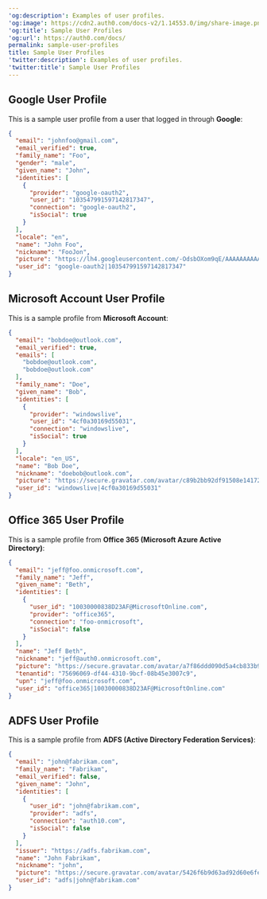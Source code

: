---
'og:description': Examples of user profiles.
'og:image': https://cdn2.auth0.com/docs-v2/1.14553.0/img/share-image.png
'og:title': Sample User Profiles
'og:url': https://auth0.com/docs/
permalink: sample-user-profiles
title: Sample User Profiles
'twitter:description': Examples of user profiles.
'twitter:title': Sample User Profiles
---
## Google User Profile

This is a sample user profile from a user that logged in through **Google**:

```json lines
{
  "email": "johnfoo@gmail.com",
  "email_verified": true,
  "family_name": "Foo",
  "gender": "male",
  "given_name": "John",
  "identities": [
    {
      "provider": "google-oauth2",
      "user_id": "103547991597142817347",
      "connection": "google-oauth2",
      "isSocial": true
    }
  ],
  "locale": "en",
  "name": "John Foo",
  "nickname": "FooJon",
  "picture": "https://lh4.googleusercontent.com/-OdsbOXom9qE/AAAAAAAAAAI/AAAAAAAAADU/_j8SzYTOJ4I/photo.jpg",
  "user_id": "google-oauth2|103547991597142817347"
}
```






## Microsoft Account User Profile

This is a sample profile from **Microsoft Account**:

```json lines
{
  "email": "bobdoe@outlook.com",
  "email_verified": true,
  "emails": [
    "bobdoe@outlook.com",
    "bobdoe@outlook.com"
  ],
  "family_name": "Doe",
  "given_name": "Bob",
  "identities": [
    {
      "provider": "windowslive",
      "user_id": "4cf0a30169d55031",
      "connection": "windowslive",
      "isSocial": true
    }
  ],
  "locale": "en_US",
  "name": "Bob Doe",
  "nickname": "doebob@outlook.com",
  "picture": "https://secure.gravatar.com/avatar/c89b2bb92df91508e14172097a5e17da?s=480&r=pg&d=https%3A%2F%2Fssl.gstatic.com%2Fs2%2Fprofiles%2Fimages%2Fsilhouette80.png",
  "user_id": "windowslive|4cf0a30169d55031"
}
```






## Office 365 User Profile

This is a sample profile from **Office 365 (Microsoft Azure Active Directory)**:

```json lines
{
  "email": "jeff@foo.onmicrosoft.com",
  "family_name": "Jeff",
  "given_name": "Beth",
  "identities": [
    {
      "user_id": "10030000838D23AF@MicrosoftOnline.com",
      "provider": "office365",
      "connection": "foo-onmicrosoft",
      "isSocial": false
    }
  ],
  "name": "Jeff Beth",
  "nickname": "jeff@auth0.onmicrosoft.com",
  "picture": "https://secure.gravatar.com/avatar/a7f86ddd090d5a4cb833b97baab2aca1?s=480&r=pg&d=https%3A%2F%2Fssl.gstatic.com%2Fs2%2Fprofiles%2Fimages%2Fsilhouette80.png",
  "tenantid": "75696069-df44-4310-9bcf-08b45e3007c9",
  "upn": "jeff@foo.onmicrosoft.com",
  "user_id": "office365|10030000838D23AF@MicrosoftOnline.com"
}
```






## ADFS User Profile

This is a sample profile from **ADFS (Active Directory Federation Services)**:

```json lines
{
  "email": "john@fabrikam.com",
  "family_name": "Fabrikam",
  "email_verified": false,
  "given_name": "John",
  "identities": [
    {
      "user_id": "john@fabrikam.com",
      "provider": "adfs",
      "connection": "auth10.com",
      "isSocial": false
    }
  ],
  "issuer": "https://adfs.fabrikam.com",
  "name": "John Fabrikam",
  "nickname": "john",
  "picture": "https://secure.gravatar.com/avatar/5426f6b9d63ad92d60e6fe9fdf83aa21?s=480&r=pg&d=https%3A%2F%2Fssl.gstatic.com%2Fs2%2Fprofiles%2Fimages%2Fsilhouette80.png",
  "user_id": "adfs|john@fabrikam.com"
}
```



